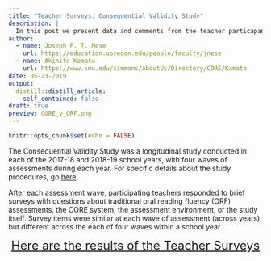 ```yaml
---
title: "Teacher Surveys: Consequential Validity Study"
description: |
  In this post we present data and comments from the teacher particapants of our Consequential Validity Study.
author:
  - name: Joseph F. T. Nese
    url: https://education.uoregon.edu/people/faculty/jnese
  - name: Akihito Kamata
    url: https://www.smu.edu/simmons/AboutUs/Directory/CORE/Kamata
date: 05-23-2019
output:
  distill::distill_article:
    self_contained: false
draft: true
preview: CORE_v_ORF.png
---
```


```r
knitr::opts_chunk$set(echo = FALSE)
```

The Consequential Validity Study was a longitudinal study conducted in each of the 2017-18 and 2018-19 school years, with four waves of assessments during each year. For specific details about the study procedures, go [here](https://jnese.github.io/core-blog/posts/2019-05-14-consequential-validity-study-procedures/).

After each assessment wave, participating teachers responded to brief surveys with questions about traditional oral reading fluency (ORF) assessments, the CORE system, the assessment environment, or the study itself. Survey items were similar at each wave of assessment (across years), but different across the each of four waves within a school year.

<center>
 <font size="5" font color="#268bd2">
[Here are the results of the Teacher Surveys](https://jnese.github.io/core_teacher-survey-dashboard/)
</font> 
</center>

